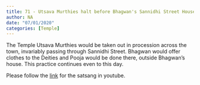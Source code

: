 ```yaml
---
title: 71 - Utsava Murthies halt before Bhagwan's Sannidhi Street House
author: NA
date: "07/01/2020"
categories: [Temple]
---
```

The Temple Utsava Murthies would be taken out in procession across the town, invariably passing through Sannidhi Street. Bhagwan would offer clothes to the Deities and Pooja would be done there, outside Bhagwan's house. This practice continues even to this day.
 
Please follow the [link](https://youtu.be/pw6zlcrN77A?si=KSjoBjADtunYS-NF) for the satsang in youtube.
